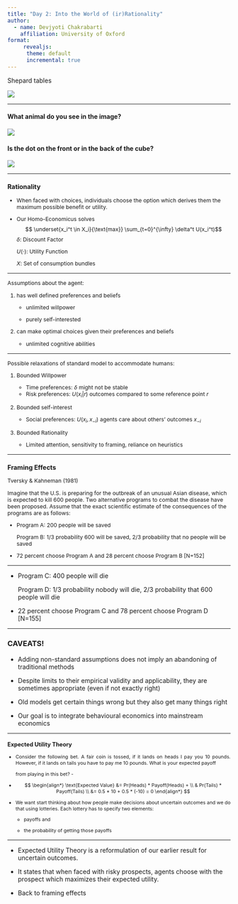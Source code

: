 ```yaml
---
title: "Day 2: Into the World of (ir)Rationality"
author: 
  - name: Devjyoti Chakrabarti
    affiliation: University of Oxford 
format: 
     revealjs:
      theme: default
      incremental: true 
---
```


<div>

[Shepard tables](https://en.wikipedia.org/wiki/Shepard_tables){style="text-decoration:none"}

![](images/clipboard-4091288017.png){fig-align="center"}

</div>

---

<div>

#### What animal do you see in the image? 

![](images/clipboard-3011836111.png){fig-align="center"}

</div>

<div>

#### Is the dot on the front or in the back of the cube?

![](images/clipboard-432469204.png){fig-align="center"}

</div>

---

::: {.incremental style="font-size: 0.875em"}
### Rationality

-   When faced with choices, individuals choose the option which derives them the maximum possible benefit or utility.

-   Our Homo-Economicus solves $$ \underset{x_i^t \in X_i}{\text{max}} \sum_{t=0}^{\infty} \delta^t U(x_i^t)$$ $\delta:$ Discount Factor

    $U(\cdot):$ Utility Function

    $X:$ Set of consumption bundles
:::

------------------------------------------------------------------------

::: {.nonincremental style="font-size: 0.875em"}
Assumptions about the agent:

1.  has well defined preferences and beliefs

    -   unlimited willpower

    -   purely self-interested

2.  can make optimal choices given their preferences and beliefs

    -   unlimited cognitive abilities
:::

------------------------------------------------------------------------

::: {.nonincremental style="font-size: 0.875em"}
Possible relaxations of standard model to accommodate humans:

1.  Bounded Willpower

    -   Time preferences: $\delta$ might not be stable
    -   Risk preferences: $U(x_i|r)$ outcomes compared to some reference point $r$

2.  Bounded self-interest

    -   Social preferences: $U(x_i, x_{-i})$ agents care about others' outcomes $x_{-i}$

3.  Bounded Rationality

    -   Limited attention, sensitivity to framing, reliance on heuristics
:::

------------------------------------------------------------------------

::: {.incremental style="font-size: 0.875em"}
### Framing Effects

Tversky & Kahneman (1981)

Imagine that the U.S. is preparing for the outbreak of an unusual Asian disease, which is expected to kill 600 people. Two alternative programs to combat the disease have been proposed. Assume that the exact scientific estimate of the consequences of the programs are as follows:

-   Program A: 200 people will be saved

    Program B: $1/3$ probability 600 will be saved, $2/3$ probability that no people will be saved

-   72 percent choose Program A and 28 percent choose Program B \[N=152\]
:::

------------------------------------------------------------------------

<div>

-   Program C: 400 people will die

    Program D: $1/3$ probability nobody will die, $2/3$ probability that 600 people will die

-   22 percent choose Program C and 78 percent choose Program D \[N=155\]

</div>

------------------------------------------------------------------------

<div>

### CAVEATS!

-   Adding non-standard assumptions does not imply an abandoning of traditional methods

-   Despite limits to their empirical validity and applicability, they are sometimes appropriate (even if not exactly right)

-   Old models get certain things wrong but they also get many things right

-   Our goal is to integrate behavioural economics into mainstream economics

</div>

---

::: {style="font-size: 0.775em; text-align: justify"}
### Expected Utility Theory 

-   Consider the following bet. A fair coin is tossed, if it lands on heads I pay you 10 pounds. However, if it lands on tails you have to pay me 10 pounds. What is your expected payoff

    from playing in this bet? -

-   $$
    \begin{align*}
       \text{Expected Value} &= Pr(Heads) * Payoff(Heads) + \\
    & Pr(Tails) * Payoff(Tails) \\
    &= 0.5 * 10 + 0.5 * (-10) = 0
    \end{align*}
    $$

-   We want start thinking about how people make decisions about uncertain outcomes and we do that using lotteries. Each lottery has to specify two elements:

    -   payoffs and

    -   the probability of getting those payoffs
:::

---

<div>

-   Expected Utility Theory is a reformulation of our earlier result for uncertain outcomes.

-   It states that when faced with risky prospects, agents choose with the prospect which maximizes their expected utility.

-   Back to framing effects

</div>
